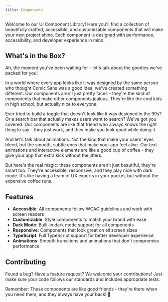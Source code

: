 ```yaml
---
title: Components
---
```


Welcome to our UI Component Library! Here you'll find a collection of beautifully crafted, accessible, and customizable components that will make your next project shine. Each component is designed with performance, accessibility, and developer experience in mind.

## What's in the Box?

Ah, the moment you've been waiting for - let's talk about the goodies we've packed for you! 

In a world where every app looks like it was designed by the same person who thought Comic Sans was a good idea, we've created something different. Our components aren't just pretty faces - they're the kind of components that make other components jealous. They're like the cool kids in high school, but actually nice to everyone.

Ever tried to build a toggle that doesn't look like it was designed in the 90s? Or a search bar that actually makes users want to search? We've got you covered. Our components are like that friend who always knows the right thing to say - they just work, and they make you look good while doing it.

And let's talk about animations. Not the kind that make your users' eyes bleed, but the smooth, subtle ones that make your app feel alive. Our text animations and interactive elements are like a good cup of coffee - they give your app that extra kick without the jitters.

But here's the real magic: these components aren't just beautiful, they're smart too. They're accessible, responsive, and they play nice with dark mode. It's like having a team of UX experts in your pocket, but without the expensive coffee runs.


## Features

- **Accessible**: All components follow WCAG guidelines and work with screen readers
- **Customizable**: Style components to match your brand with ease
- **Dark Mode**: Built-in dark mode support for all components
- **Responsive**: Components that look great on all screen sizes
- **TypeScript**: Full TypeScript support for better developer experience
- **Animations**: Smooth transitions and animations that don't compromise performance

## Contributing

Found a bug? Have a feature request? We welcome your contributions! Just make sure your code follows our standards and includes appropriate tests.

Remember: These components are like good friends - they're there when you need them, and they always have your back! 🚀

